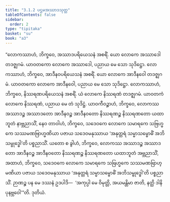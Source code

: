 ```yaml
---
title: "3.1.2 ပဌမအဿာဒသုတ္တ"
tableOfContents: false
sidebar:
  order: 2
type: "tipitaka"
basket: "su"
book: "a3"
---
```



<DynamicBreadcrumb />

<Division number="105" book="a3" e="ch" v="15" p="261">

<Paragraph number="874" book="a3">
“လောကဿာဟံ, ဘိက္ခဝေ, အဿာဒပရိယေသနံ အစရိံ. ယော လောကေ အဿာဒေါ တဒဇ္ဈဂမံ. ယာဝတကော လောကေ အဿာဒေါ, ပညာယ မေ သော သုဒိဋ္ဌော. လောကဿာဟံ, ဘိက္ခဝေ, အာဒီနဝပရိယေသနံ အစရိံ. ယော လောကေ အာဒီနဝေါ တဒဇ္ဈဂမံ. ယာဝတကော လောကေ အာဒီနဝေါ, ပညာယ မေ သော သုဒိဋ္ဌော. လောကဿာဟံ, ဘိက္ခဝေ, နိဿရဏပရိယေသနံ အစရိံ. ယံ လောကေ နိဿရဏံ တဒဇ္ဈဂမံ. ယာဝတကံ လောကေ နိဿရဏံ, ပညာယ မေ တံ သုဒိဋ္ဌံ. ယာဝကီဝဉ္စာဟံ, ဘိက္ခဝေ, လောကဿ အဿာဒဉ္စ အဿာဒတော အာဒီနဝဉ္စ အာဒီနဝတော နိဿရဏဉ္စ နိဿရဏတော ယထာဘူတံ နာဗ္ဘညာသိံ, နေဝ တာဝါဟံ, ဘိက္ခဝေ, သဒေဝကေ လောကေ သမာရကေ သဗြဟ္မကေ သဿမဏဗြာဟ္မဏိယာ ပဇာယ သဒေဝမနုဿာယ ‘အနုတ္တရံ သမ္မာသမ္ဗောဓိံ အဘိသမ္ဗုဒ္ဓေါ’တိ ပစ္စညာသိံ. ယတော စ ခွါဟံ, ဘိက္ခဝေ, လောကဿ အဿာဒဉ္စ အဿာဒတော အာဒီနဝဉ္စ အာဒီနဝတော နိဿရဏဉ္စ နိဿရဏတော ယထာဘူတံ အဗ္ဘညာသိံ, အထာဟံ, ဘိက္ခဝေ, သဒေဝကေ လောကေ သမာရကေ သဗြဟ္မကေ သဿမဏဗြာဟ္မဏိယာ ပဇာယ သဒေဝမနုဿာယ ‘အနုတ္တရံ သမ္မာသမ္ဗောဓိံ အဘိသမ္ဗုဒ္ဓေါ’တိ ပစ္စညာသိံ. ဉာဏဉ္စ ပန မေ ဒဿနံ ဥဒပါဒိ—  ‘အကုပ္ပါ မေ ဝိမုတ္တိ, အယမန္တိမာ ဇာတိ, နတ္ထိ ဒါနိ ပုနဗ္ဘဝေါ’”တိ.

</Paragraph>
</Division>

<Paragraph number="875" type="center" book="a3">
ဒုတိယံ.
</Paragraph>